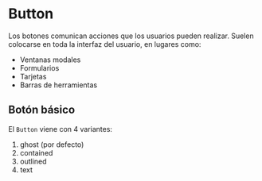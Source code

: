 # Button

Los botones comunican acciones que los usuarios pueden realizar. Suelen colocarse en toda la interfaz del usuario, en lugares como:
- Ventanas modales
- Formularios
- Tarjetas
- Barras de herramientas

## Botón básico

El `Button` viene con 4 variantes:

1. ghost (por defecto)
2. contained
3. outlined
4. text